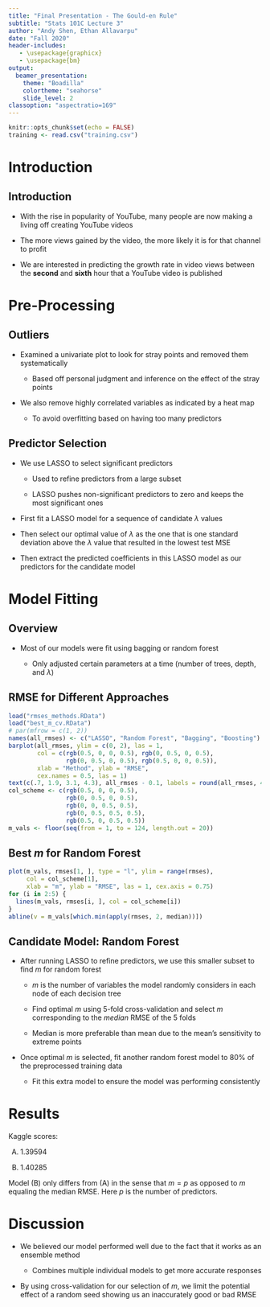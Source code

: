 ```yaml
---
title: "Final Presentation - The Gould-en Rule"
subtitle: "Stats 101C Lecture 3"
author: "Andy Shen, Ethan Allavarpu"
date: "Fall 2020"
header-includes:
   - \usepackage{graphicx}
   - \usepackage{bm}
output:
  beamer_presentation:
    theme: "Boadilla"
    colortheme: "seahorse"
    slide_level: 2
classoption: "aspectratio=169"
---
```


```r
knitr::opts_chunk$set(echo = FALSE)
training <- read.csv("training.csv")
```

# Introduction

## Introduction

- With the rise in popularity of YouTube, many people are now making a living off creating YouTube videos

- The more views gained by the video, the more likely it is for that channel to profit

- We are interested in predicting the growth rate in video views between the **second** and **sixth** hour that a YouTube video is published

# Pre-Processing

## Outliers

- Examined a univariate plot to look for stray points and removed them systematically

  - Based off personal judgment and inference on the effect of the stray points
 
- We also remove highly correlated variables as indicated by a heat map

  - To avoid overfitting based on having too many predictors
  
## Predictor Selection

- We use LASSO to select significant predictors
  
  - Used to refine predictors from a large subset
  
  - LASSO pushes non-significant predictors to zero and keeps the most significant ones
  
- First fit a LASSO model for a sequence of candidate $\lambda$ values
 
- Then select our optimal value of $\lambda$ as the one that is one standard deviation above the $\lambda$ value that resulted in the lowest test MSE

- Then extract the predicted coefficients in this LASSO model as our predictors for the candidate model


# Model Fitting

## Overview

- Most of our models were fit using bagging or random forest

  - Only adjusted certain parameters at a time (number of trees, depth, and $\lambda$)
  
## RMSE for Different Approaches
  
```r
load("rmses_methods.RData")
load("best_m_cv.RData")
# par(mfrow = c(1, 2))
names(all_rmses) <- c("LASSO", "Random Forest", "Bagging", "Boosting")
barplot(all_rmses, ylim = c(0, 2), las = 1,
        col = c(rgb(0.5, 0, 0, 0.5), rgb(0, 0.5, 0, 0.5),
                rgb(0, 0.5, 0, 0.5), rgb(0.5, 0, 0, 0.5)),
        xlab = "Method", ylab = "RMSE",
        cex.names = 0.5, las = 1)
text(c(.7, 1.9, 3.1, 4.3), all_rmses - 0.1, labels = round(all_rmses, 4), cex = .5)
col_scheme <- c(rgb(0.5, 0, 0, 0.5),
                rgb(0, 0.5, 0, 0.5),
                rgb(0, 0, 0.5, 0.5),
                rgb(0, 0.5, 0.5, 0.5),
                rgb(0.5, 0, 0.5, 0.5))
m_vals <- floor(seq(from = 1, to = 124, length.out = 20))
```

## Best $m$ for Random Forest

```r
plot(m_vals, rmses[1, ], type = "l", ylim = range(rmses),
     col = col_scheme[1],
     xlab = "m", ylab = "RMSE", las = 1, cex.axis = 0.75)
for (i in 2:5) {
  lines(m_vals, rmses[i, ], col = col_scheme[i])
}
abline(v = m_vals[which.min(apply(rmses, 2, median))])
```


## Candidate Model: Random Forest

- After running LASSO to refine predictors, we use this smaller subset to find $m$ for random forest

  - $m$ is the number of variables the model randomly considers in each node of each decision tree
  
  - Find optimal $m$ using 5-fold cross-validation and select $m$ corresponding to the *median* RMSE of the 5 folds
  
  - Median is more preferable than mean due to the mean's sensitivity to extreme points

- Once optimal $m$ is selected, fit another random forest model to 80% of the preprocessed training data

  - Fit this extra model to ensure the model was performing consistently
  
# Results

Kaggle scores: 

(A) 1.39594

(B) 1.40285

Model (B) only differs from (A) in the sense that $m = p$ as opposed to $m$ equaling the median RMSE. Here $p$ is the number of predictors.

# Discussion

- We believed our model performed well due to the fact that it works as an ensemble method

  - Combines multiple individual models to get more accurate responses

- By using cross-validation for our selection of $m$, we limit the potential effect of a random seed showing us an inaccurately good or bad RMSE









 

